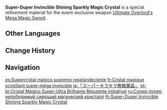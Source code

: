 {{Item Infobox
|id           = 200119
|image        = Item Super-Duper Invincible Shining Sparkly Magic Crystal.png
|type         = Refinement Materials
|invCategory  = Character Development Items
|quality      = 4
|effect       = Specialized refinement material for "[[Ultimate Overlord's Mega Magic Sword]]."
|description  = Can gather many wishes (including super cool cardboard ones) and put them together, forming an ultimate super-duper mysterious power.<br>Though you can buy a toy version in Damoville Purveyor that looks similar (okay, basically exactly the same), in reality, there is (probably) a qualitative difference between the two, so definitely don't mix them up!
|source1      = [[Roses and Muskets]] Event
|weapon       = Ultimate Overlord's Mega Magic Sword
}}
'''Super-Duper Invincible Shining Sparkly Magic Crystal''' is a special refinement material for the event-exclusive weapon [[Ultimate Overlord's Mega Magic Sword]].

==Other Languages==
{{Other Languages
|en      = Super-Duper Invincible Shining Sparkly Magic Crystal
|zhs     = 「超级无敌闪亮亮魔晶」
|zhs_rm  = Chāojí Wúdí Shǎnliàngliàng Mójīng
|zht     = 「超級無敵閃亮亮魔晶」
|zht_rm  = 
|zh_tl   = 
|ja      = 「スーパーキラキラ無敵魔晶」
|ja_rm   = "Suupaa Kirakira Muteki Mashou"{{Assumed}}
|ja_tl   = 
|ko      = 「반짝이는 슈퍼 무적 마법 수정」
|ko_rm   = 
|ko_tl   = 
|es      = Supercristal mágico supremo resplandeciente
|es_tl   = Supreme Resplendent Magic Super Crystal
|fr      = Cristal magique scintillant super-méga invincible
|fr_tl   = Super-Mega Invincible Sparkling Magic Crystal
|ru      = Супер-пупер непобедимый сияющий магический кристалл
|ru_tl   = 
|th      = Super-Duper Invincible Shining Sparkly Magic Crystal
|vi      = Ma Tinh Lấp Lánh Siêu Vô Địch
|vi_tl   = 
|de      = „Megamagisch-unbesiegbarer hell-glänzender Kristall“
|de_tl   = "Mega Magic Invincible Bright Shining Crystal"
|id      = Super-Duper Invincible Shining Sparkly Magic Crystal
|pt      = Cristal Mágico Super-Ultra Brilhante Reluzente Imbatível
|pt_tl   = 
|tr      = Süper Ölümsüz Pasparlak Büyülü Kristal
|tr_tl   = 
|it      = Cristallo magico scintillante super mega invincibile
|it_tl   = 
}}

==Change History==
{{Change History|4.3}}

==Navigation==
{{Development Item Navbox|Weapon Materials}}

[[es:Supercristal mágico supremo resplandeciente]]
[[fr:Cristal magique scintillant super-méga invincible]]
[[ja:「スーパーキラキラ無敵魔晶」]]
[[pt-br:Cristal Mágico Super-Ultra Brilhante Reluzente Imbatível]]
[[ru:Супер-пупер непобедимый сияющий магический кристалл]]
[[th:Super-Duper Invincible Shining Sparkly Magic Crystal]]